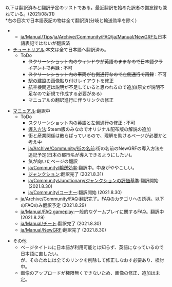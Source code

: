 {{ja/Manual/目次}}
以下は翻訳済みと翻訳予定のリストである。最近翻訳を始めた訳者の備忘録も兼ねている。(2021/08/31)
<br>
*右の目次で日本語表記の物は全て翻訳済(分岐と輸送効率を除く)
**[[ja/Manual/Tips]]/[[ja/Archive/Community/FAQ]]/[[ja/Manual/NewGRF]]も日本語表記ではないが翻訳済
*[[ja/Manual/Tutorial/Main Page|チュートリアル]]:本文は全て日本語へ翻訳済み。
**ToDo
***<strike>スクリーンショット内のウィンドウが英語のままなので日本語クライアントで再録</strike> : 不可
***<strike>スクリーンショット内の車両が右側通行なので左側通行で再録</strike> : 不可
***[[ja/Manual/Building railway stations|駅の建設]]の画像貼り付けレイアウトを修正
***航空機関連は説明が不足していると思われるので追加(原文が説明不足なので新規で作成する必要がある)
***マニュアルの翻訳進行に伴うリンクの修正

*[[ja/Manual/Main Page|マニュアル]]:翻訳中
**ToDo
***<strike>スクリーンショット内の英語と左側通行の修正</strike> : 不可
***[[ja/Manual/Installation|導入方法]]:Steam版のみなのでオリジナル配布版の解説の追加
***街と産業関係は散らばっているので、理解を助けるページが必要かと考え中
***[[ja/Archive/Community/街の名前]]:街の名前のNewGRFの導入方法を追記予定(日本の都市名が導入できるようにしたい)。
***気が向いたページの翻訳
***[[ja/Community/輸送効率]]:翻訳中。中身がややこしい。
***[[ja/Community/Junctionary/Main Page|ジャンクション]]:翻訳完了 (2021.8.31)
***[[ja/Community/Junctionary/ジャンクションの評価基準]]:翻訳開始 (2021.8.30)
***[[ja/Community/コーナー]]:翻訳開始 (2021.8.30)
**[[ja/Archive/Community/FAQ]]:翻訳完了。FAQのカテゴリへの誘導。以下のFAQのみ翻訳予定 (2021.8.29)
**[[ja/Manual/FAQ gameplay]]:一般的なゲームプレイに関するFAQ。翻訳中 (2021.8.29)
**[[ja/Manual/チート]]:翻訳完了 (2021.8.30)
**[[ja/Manual/NewGRF]]:翻訳完了 (2021.8.30)

*その他
**ページタイトルに日本語が利用可能とは知らず、英語になっているので日本語に直したい。<br>が、そのためには全てのリンクを削除して修正しなおす必要あり、検討中。
**画像のアップロードが権限無くできないため、画像の修正、追加は未定。


